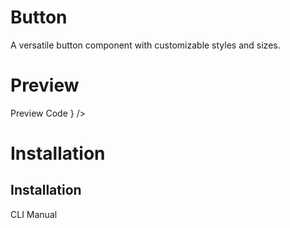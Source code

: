 
# Button

A versatile button component with customizable styles and sizes.

# Preview

<Tabs defaultValue="preview" className="">
  <TabsList>
    <TabsTrigger value="preview">Preview</TabsTrigger>
    <TabsTrigger value="code">Code</TabsTrigger>
  </TabsList>

  <TabsContent value="preview">
    <ComponentRenderer component={<ButtonPreview />} />
  </TabsContent>
  <TabsContent value="code">
    <CodeBlock filePath="src/app/docs/button/button-preview.tsx" />
  </TabsContent>
  
</Tabs>

# Installation

## Installation

<Tabs defaultValue="cli" className="">
  <TabsList>
    <TabsTrigger value="cli">CLI</TabsTrigger>
    <TabsTrigger value="manual">Manual</TabsTrigger>
  </TabsList>

<TabsContent value="cli">
  <Cli command={`add button`} />
</TabsContent>

  <TabsContent value="manual">
    <CodeBlock filePath="src/components/core/button.tsx" />
  </TabsContent>
  
</Tabs>

